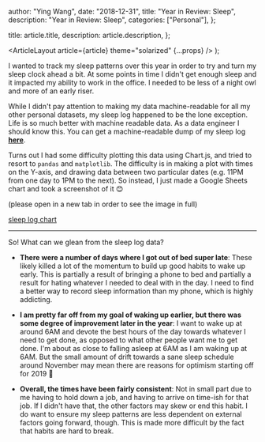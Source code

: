
  author: "Ying Wang",
  date: "2018-12-31",
  title: "Year in Review: Sleep",
  description: "Year in Review: Sleep",
  categories: ["Personal"],
};

  title: article.title,
  description: article.description,
};

  <ArticleLayout article={article} theme="solarized" {...props} />
);

I wanted to track my sleep patterns over this year in order to try and turn my
sleep clock ahead a bit. At some points in time I didn't get enough sleep and it
impacted my ability to work in the office. I needed to be less of a night owl
and more of an early riser.

While I didn't pay attention to making my data machine-readable for all my other
personal datasets, my sleep log happened to be the lone exception. Life is so
much better with machine readable data. As a data engineer I should know this.
You can get a machine-readable dump of my sleep log
[**here**](/misc/posts/2018/12/31/sleep.csv).

Turns out I had some difficulty plotting this data using Chart.js, and tried to
resort to `pandas` and `matplotlib`. The difficulty is in making a plot with
times on the Y-axis, and drawing data between two particular dates (e.g. 11PM
from one day to 1PM to the next). So instead, I just made a Google Sheets chart
and took a screenshot of it :blush:

(please open in a new tab in order to see the image in full)

[sleep log chart](/img/posts/2018/12/31/old_years_review_sleep_schedule_1.png)

---

So! What can we glean from the sleep log data?

- **There were a number of days where I got out of bed super late**: These
  likely killed a lot of the momentum to build up good habits to wake up
  early. This is partially a result of bringing a phone to bed and partially a
  result for hating whatever I needed to deal with in the day. I need to find
  a better way to record sleep information than my phone, which is highly
  addicting.

- **I am pretty far off from my goal of waking up earlier, but there was some
  degree of improvement later in the year**: I want to wake up at around 6AM
  and devote the best hours of the day towards whatever I need to get done, as
  opposed to what other people want me to get done. I'm about as close to
  falling asleep at 6AM as I am waking up at 6AM. But the small amount of
  drift towards a sane sleep schedule around November may mean there are
  reasons for optimism starting off for 2019 :tada:

- **Overall, the times have been fairly consistent**: Not in small part due to
  me having to hold down a job, and having to arrive on time-ish for that job.
  If I didn't have that, the other factors may skew or end this habit. I do
  want to ensure my sleep patterns are less dependent on external factors
  going forward, though. This is made more difficult by the fact that habits
  are hard to break.

